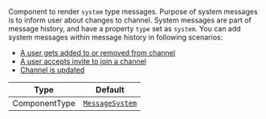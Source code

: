 Component to render `system` type messages. Purpose of system messages is to inform user about changes to channel. System messages are part of message history, and have a property `type` set as `system`.
You can add system messages within message history in following scenarios:

- [A user gets added to or removed from channel](https://getstream.io/chat/docs/javascript/channel_members/?language=javascript)
- [A user accepts invite to join a channel](https://getstream.io/chat/docs/javascript/channel_invites/?language=javascript#accepting-an-invite)
- [Channel is updated](<https://getstream.io/chat/docs/javascript/channel_update/?language=javascript&q=system#full-update-(overwrite)>)

| Type          | Default                                                         |
| ------------- | --------------------------------------------------------------- |
| ComponentType | [`MessageSystem`](../../../../ui-components/message-system.mdx) |
